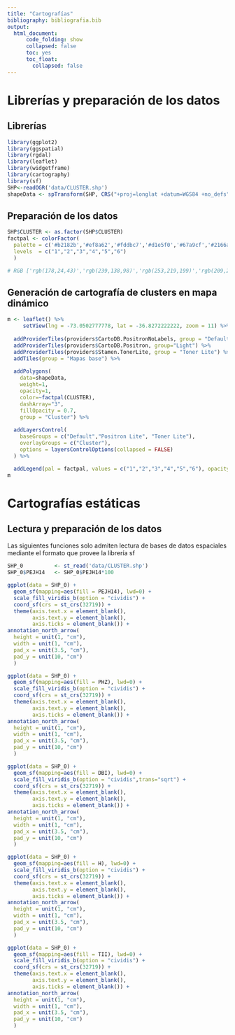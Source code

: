```yaml
---
title: "Cartografías"
bibliography: bibliografia.bib
output: 
  html_document:
      code_folding: show
      collapsed: false
      toc: yes
      toc_float: 
        collapsed: false
---
```

# Librerías y preparación de los datos

## Librerías

```r
library(ggplot2)
library(ggspatial)
library(rgdal)
library(leaflet)
library(widgetframe)
library(cartography)
library(sf)
SHP<-readOGR('data/CLUSTER.shp')
shapeData <- spTransform(SHP, CRS("+proj=longlat +datum=WGS84 +no_defs"))
```

## Preparación de los datos

```r
SHP$CLUSTER <- as.factor(SHP$CLUSTER)
factpal <- colorFactor(
  palette = c('#b2182b','#ef8a62','#fddbc7','#d1e5f0','#67a9cf','#2166ac'), 
  levels  = c("1","2","3","4","5","6")
  )
```

```r
# RGB ['rgb(178,24,43)','rgb(239,138,98)','rgb(253,219,199)','rgb(209,229,240)','rgb(103,169,207)','rgb(33,102,172)']
```

## Generación de cartografía de clusters en mapa dinámico

```r
m <- leaflet() %>% 
     setView(lng = -73.0502777778, lat = -36.8272222222, zoom = 11) %>%
  
  addProviderTiles(providers$CartoDB.PositronNoLabels, group = "Default") %>%
  addProviderTiles(providers$CartoDB.Positron, group="Light") %>%
  addProviderTiles(providers$Stamen.TonerLite, group = "Toner Lite") %>%
  addTiles(group = "Mapas base") %>%
  
  addPolygons(
    data=shapeData,
    weight=1,
    opacity=1,
    color=~factpal(CLUSTER),
    dashArray="3",
    fillOpacity = 0.7,
    group = "Cluster") %>%
  
  addLayersControl(
    baseGroups = c("Default","Positron Lite", "Toner Lite"),
    overlayGroups = c("Cluster"),
    options = layersControlOptions(collapsed = FALSE)
  ) %>%

  addLegend(pal = factpal, values = c("1","2","3","4","5","6"), opacity = 1) 
m
```

# Cartografías estáticas

## Lectura y preparación de los datos

Las siguientes funciones solo admiten lectura de bases de datos espaciales mediante el formato que provee la librería sf

```r
SHP_0          <- st_read('data/CLUSTER.shp')
SHP_0$PEJH14   <- SHP_0$PEJH14*100
```

```r
ggplot(data = SHP_0) + 
  geom_sf(mapping=aes(fill = PEJH14), lwd=0) +
  scale_fill_viridis_b(option = "cividis") +
  coord_sf(crs = st_crs(32719)) + 
  theme(axis.text.x = element_blank(),
        axis.text.y = element_blank(),
        axis.ticks = element_blank()) +
annotation_north_arrow(
  height = unit(1, "cm"),
  width = unit(1, "cm"),
  pad_x = unit(3.5, "cm"),
  pad_y = unit(10, "cm")
  )

```

```r
ggplot(data = SHP_0) + 
  geom_sf(mapping=aes(fill = PHZ), lwd=0) +
  scale_fill_viridis_b(option = "cividis") +
  coord_sf(crs = st_crs(32719)) + 
  theme(axis.text.x = element_blank(),
        axis.text.y = element_blank(),
        axis.ticks = element_blank()) +
annotation_north_arrow(
  height = unit(1, "cm"),
  width = unit(1, "cm"),
  pad_x = unit(3.5, "cm"),
  pad_y = unit(10, "cm")
  )
```

```r
ggplot(data = SHP_0) + 
  geom_sf(mapping=aes(fill = DBI), lwd=0) +
  scale_fill_viridis_b(option = "cividis",trans="sqrt") +
  coord_sf(crs = st_crs(32719)) + 
  theme(axis.text.x = element_blank(),
        axis.text.y = element_blank(),
        axis.ticks = element_blank()) +
annotation_north_arrow(
  height = unit(1, "cm"),
  width = unit(1, "cm"),
  pad_x = unit(3.5, "cm"),
  pad_y = unit(10, "cm")
  )
```

```r
ggplot(data = SHP_0) + 
  geom_sf(mapping=aes(fill = H), lwd=0) +
  scale_fill_viridis_b(option = "cividis") +
  coord_sf(crs = st_crs(32719)) + 
  theme(axis.text.x = element_blank(),
        axis.text.y = element_blank(),
        axis.ticks = element_blank()) +
annotation_north_arrow(
  height = unit(1, "cm"),
  width = unit(1, "cm"),
  pad_x = unit(3.5, "cm"),
  pad_y = unit(10, "cm")
  )
```

```r
ggplot(data = SHP_0) + 
  geom_sf(mapping=aes(fill = TII), lwd=0) +
  scale_fill_viridis_b(option = "cividis") +
  coord_sf(crs = st_crs(32719)) + 
  theme(axis.text.x = element_blank(),
        axis.text.y = element_blank(),
        axis.ticks = element_blank()) +
annotation_north_arrow(
  height = unit(1, "cm"),
  width = unit(1, "cm"),
  pad_x = unit(3.5, "cm"),
  pad_y = unit(10, "cm")
  )
```
